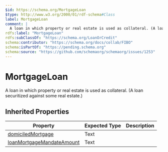 ```yaml
---
$id: https://schema.org/MortgageLoan
$type: http://www.w3.org/2000/01/rdf-schema#Class
label: MortgageLoan
comment: |
  A loan in which property or real estate is used as collateral. (A loan securitized against some real estate.)
rdfs:label: "MortgageLoan"
rdfs:subClassOf: "https://schema.org/LoanOrCredit"
schema:contributor: "https://schema.org/docs/collab/FIBO"
schema:isPartOf: "https://pending.schema.org"
schema:source: "https://github.com/schemaorg/schemaorg/issues/1253"
---
```


# MortgageLoan

A loan in which property or real estate is used as collateral. (A loan securitized against some real estate.)

## Inherited Properties

| Property | Expected Type | Description |
| --- | --- | --- |
| [domiciledMortgage](https://schema.org/domiciledMortgage) | Text |  |
| [loanMortgageMandateAmount](https://schema.org/loanMortgageMandateAmount) | Text |  |

